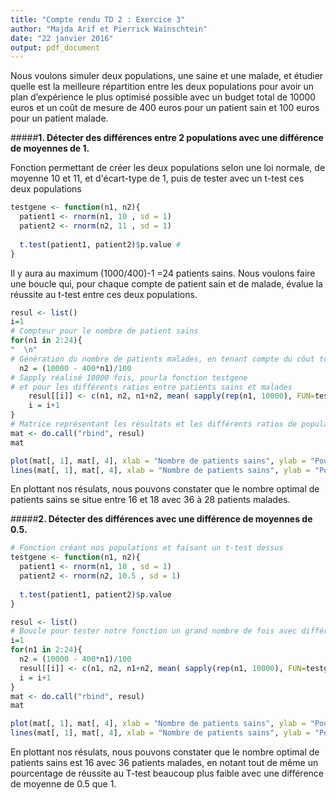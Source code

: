 ```yaml
---
title: "Compte rendu TD 2 : Exercice 3"
author: "Majda Arif et Pierrick Wainschtein"
date: "22 janvier 2016"
output: pdf_document
---
```


Nous voulons simuler deux populations, une saine et une malade, et étudier quelle est la meilleure répartition entre les deux populations pour avoir un plan d'expérience le plus optimisé possible avec un budget total de 10000 euros et un coût de mesure de 400 euros pour un patient sain et 100 euros pour un patient malade.

#####**1. Détecter des différences entre 2 populations avec une différence de moyennes de 1.**


Fonction permettant de créer les deux populations selon une loi normale, de moyenne 10 et 11, et d\'écart-type de 1, puis de tester avec un t-test ces deux populations

```r
testgene <- function(n1, n2){
  patient1 <- rnorm(n1, 10 , sd = 1)
  patient2 <- rnorm(n2, 11 , sd = 1)
  
  t.test(patient1, patient2)$p.value #
}
```

Il y aura au maximum (1000/400)-1 =24 patients sains. Nous voulons faire une boucle qui, pour chaque compte de patient sain et de malade, évalue la réussite au t-test entre ces deux populations.


```r
resul <- list()
i=1
# Compteur pour le nombre de patient sains
for(n1 in 2:24){ 
"  \n"
# Génération du nombre de patients malades, en tenant compte du côut total et du coût de chaque opération
  n2 = (10000 - 400*n1)/100 
# Sapply réalisé 10000 fois, pourla fonction testgene
# et pour les différents ratios entre patients sains et malades
    resul[[i]] <- c(n1, n2, n1+n2, mean( sapply(rep(n1, 10000), FUN=testgene, n2=n2) < 0.05))
    i = i+1
}
# Matrice représentant les résultats et les différents ratios de populations
mat <- do.call("rbind", resul) 
mat
```


```r
plot(mat[, 1], mat[, 4], xlab = "Nombre de patients sains", ylab = "Pourcentage de réussite au T-test (avec 1000 simulations)")
lines(mat[, 1], mat[, 4], xlab = "Nombre de patients sains", ylab = "Pourcentage de réussite au T-test (avec 1000 simulations)")

```


En plottant nos résulats, nous pouvons constater que le nombre optimal de patients sains se situe entre 16 et 18 avec 36 à 28 patients malades.



#####**2. Détecter des différences avec une différence de moyennes de 0.5.**




```r
# Fonction créant nos populations et faisant un t-test dessus
testgene <- function(n1, n2){ 
  patient1 <- rnorm(n1, 10 , sd = 1)
  patient2 <- rnorm(n2, 10.5 , sd = 1)
  
  t.test(patient1, patient2)$p.value
}

resul <- list()
# Boucle pour tester notre fonction un grand nombre de fois avec différents ratios de populations sains/malades
i=1
for(n1 in 2:24){ 
  n2 = (10000 - 400*n1)/100
  resul[[i]] <- c(n1, n2, n1+n2, mean( sapply(rep(n1, 10000), FUN=testgene, n2=n2) < 0.05))
  i = i+1
}
mat <- do.call("rbind", resul)
mat
```



```r
plot(mat[, 1], mat[, 4], xlab = "Nombre de patients sains", ylab = "Pourcentage de réussite au T-test (avec 1000 simulations)")
lines(mat[, 1], mat[, 4], xlab = "Nombre de patients sains", ylab = "Pourcentage de réussite au T-test (avec 1000 simulations)")

```


En plottant nos résulats, nous pouvons constater que le nombre optimal de patients sains est 16 avec 36 patients malades, en notant tout de même un pourcentage de réussite au T-test beaucoup plus faible avec une différence de moyenne de 0.5 que 1.